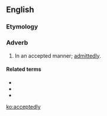 ==English==

===Etymology===
{{suffix|accept|ly|lang=en}}

===Adverb===
{{en-adv}}

# In an accepted manner; [[admittedly]].

====Related terms====
* {{l|en|accept}}
* {{l|en|acceptably}}
* {{l|en|acceptingly}}

[[ko:acceptedly]]